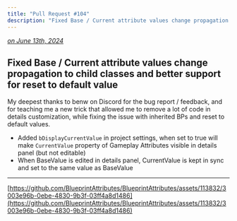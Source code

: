 ```yaml
---
title: "Pull Request #104"
description: "Fixed Base / Current attribute values change propagation to child classes and better support for reset to default value"
---
```



*[on June 13th, 2024](https://github.com/BlueprintAttributes/BlueprintAttributes/pull/104)*

## Fixed Base / Current attribute values change propagation to child classes and better support for reset to default value

My deepest thanks to benw on Discord for the bug report / feedback, and for teaching me a new trick that allowed me to remove a lot of code in details customization, while fixing the issue with inherited BPs and reset to default values.

* Added `bDisplayCurrentValue` in project settings, when set to true will make `CurrentValue` property of Gameplay Attributes visible in details panel (but not editable)
* When BaseValue is edited in details panel, CurrentValue is kept in sync and set to the same value as BaseValue

***

[https://github.com/BlueprintAttributes/BlueprintAttributes/assets/113832/3003e96b-0ebe-4830-9b3f-03ff4a8d1486](https://github.com/BlueprintAttributes/BlueprintAttributes/assets/113832/3003e96b-0ebe-4830-9b3f-03ff4a8d1486)

